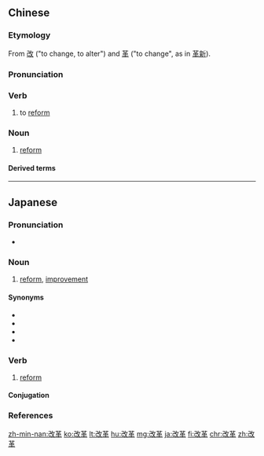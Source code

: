 ==Chinese==
{{zh-forms}}

===Etymology===
From [[改]] ("to change, to alter") and [[革]] ("to change", as in [[革新]]).

===Pronunciation===
{{zh-pron
|m=gǎigé
|c=goi2 gaak3
|h=pfs=ns:kói-kiet
|mn=kái-kek
|ma=Zh-gaigé.ogg
|cat=v,n
}}

===Verb===
{{zh-verb}}

# to [[reform]]

===Noun===
{{zh-noun}}

# [[reform]]

====Derived terms====
{{zh-der|改革開放|土地改革|土改|文字改革}}

{{zh-cat|Elementary}}

----

==Japanese==
{{ja-kanjitab|かい|かく|yomi=on}}

===Pronunciation===
* {{ja-pron|かいかく|y=o|acc=0|acc_ref=NHK}}

===Noun===
{{ja-noun|かいかく}}

# [[reform]], [[improvement]]

====Synonyms====
* {{ja-r|改善|かいぜん}}
* {{ja-r|改正|かいせい}}
* {{ja-r|改新|かいしん}}
* {{ja-r|革新|かくしん}}

===Verb===
{{ja-verb-suru|かいかく}}

# [[reform]]

====Conjugation====
{{ja-suru|かいかく}}

===References===
<references/>

[[zh-min-nan:改革]]
[[ko:改革]]
[[lt:改革]]
[[hu:改革]]
[[mg:改革]]
[[ja:改革]]
[[fi:改革]]
[[chr:改革]]
[[zh:改革]]
